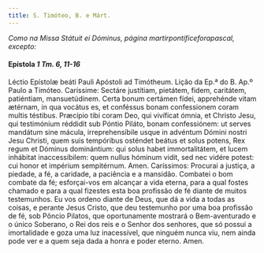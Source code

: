 ```yaml
---
title: S. Timóteo, B. e Márt.
---
```


<em>
  Como na Missa Státuit ei Dóminus, página martirpontificeforapascal, excepto:
</em>

#### Epístola <em>1 Tm. 6, 11-16</em>

<div class="container-fluid">
  <div class="row">
    <span class="text-justify">
      Léctio Epístolæ beáti Pauli Apóstoli ad Timótheum.
    </span>
<span class="text-justify">
      Lição da Ep.ª do B. Ap.º Paulo a Timóteo.
    </span>
<span class="text-justify">
      Caríssime: Sectáre justítiam, pietátem, fidem, caritátem, patiéntiam,
      mansuetúdinem. Certa bonum certámen fídei, apprehénde vitam ætérnam, in
      qua vocátus es, et conféssus bonam confessionem coram multis téstibus.
      Præcípio tibi coram Deo, qui vivíficat ómnia, et Christo Jesu, qui
      testimónium réddidit sub Póntio Piláto, bonam confessiónem: ut serves
      mandátum sine mácula, irreprehensíbile usque in advéntum Dómini nostri
      Jesu Christi, quem suis tempóribus osténdet beátus et solus potens, Rex
      regum et Dóminus dominántium: qui solus habet immortalitátem, et lucem
      inhábitat inaccessíbilem: quem nullus hóminum vidit, sed nec vidére
      potest: cui honor et impérium sempitérnum. Amen.
    </span>
<span class="text-justify">
      Caríssimos: Procurai a justiça, a piedade, a fé, a caridade, a paciência e
      a mansidão. Combatei o bom combate da fé; esforçai-vos em alcançar a vida
      eterna, para a qual fostes chamado e para a qual fizestes esta boa
      profissão de fé diante de muitos testemunhos. Eu vos ordeno diante de
      Deus, que dá a vida a todas as coisas, e perante Jesus Cristo, que deu
      testemunho por uma boa profissão de fé, sob Pôncio Pilatos, que
      oportunamente mostrará o Bem-aventurado e o único Soberano, o Rei dos reis
      e o Senhor dos senhores, que só possui a imortalidade e goza uma luz
      inacessível, que ninguém nunca viu, nem ainda pode ver e a quem seja dada
      a honra e poder eterno. Amen.
    </span>
</div>
